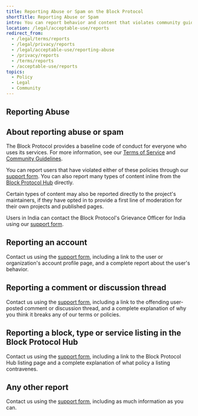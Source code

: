 ```yaml
---
title: Reporting Abuse or Spam on the Block Protocol
shortTitle: Reporting Abuse or Spam
intro: You can report behavior and content that violates community guidelines and terms.
location: /legal/acceptable-use/reports
redirect_from:
  - /legal/terms/reports
  - /legal/privacy/reports
  - /legal/acceptable-use/reporting-abuse
  - /privacy/reports
  - /terms/reports
  - /acceptable-use/reports
topics:
  - Policy
  - Legal
  - Community
---
```


## Reporting Abuse


## About reporting abuse or spam

The Block Protocol provides a baseline code of conduct for everyone who uses its services. For more information, see our [Terms of Service](/legal/terms) and [Community Guidelines](/legal/community).

You can report users that have violated either of these policies through our [support form](/contact). You can also report many types of content inline from the [Block Protocol Hub](/hub) directly.

Certain types of content may also be reported directly to the project's maintainers, if they have opted in to provide a first line of moderation for their own projects and published pages.

Users in India can contact the Block Protocol's Grievance Officer for India using our [support form](/contact).

## Reporting an account

Contact us using the [support form](/contact), including a link to the user or organization's account profile page, and a complete report about the user's behavior.

## Reporting a comment or discussion thread

Contact us using the [support form](/contact), including a link to the offending user-posted comment or discussion thread, and a complete explanation of why you think it breaks any of our terms or policies.

## Reporting a block, type or service listing in the Block Protocol Hub

Contact us using the [support form](/contact), including a link to the Block Protocol Hub listing page and a complete explanation of what policy a listing contravenes.

## Any other report

Contact us using the [support form](/contact), including as much information as you can.
